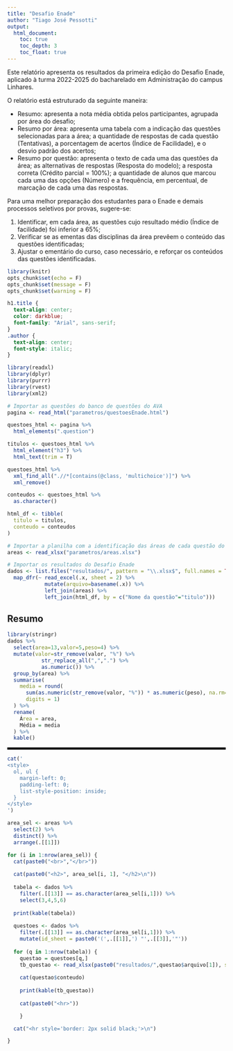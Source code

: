 ```yaml
---
title: "Desafio Enade"
author: "Tiago José Pessotti"
output: 
  html_document: 
    toc: true
    toc_depth: 3
    toc_float: true
---
```


Este relatório apresenta os resultados da primeira edição do Desafio Enade, aplicado à turma 2022-2025 do bacharelado em Administração do campus Linhares.

O relatório está estruturado da seguinte maneira:

<ul>
<li> Resumo: apresenta a nota média obtida pelos participantes, agrupada por área do desafio;</li>
<li> Resumo por área: apresenta uma tabela com a indicação das questões selecionadas para a área; a quantidade de respostas de cada questão (Tentativas), a porcentagem de acertos (Índice de Facilidade), e o desvio padrão dos acertos;</li>
<li> Resumo por questão: apresenta o texto de cada uma das questões da área; as alternativas de respostas (Resposta do modelo); a resposta correta (Crédito parcial = 100%); a quantidade de alunos que marcou cada uma das opções (Número) e a frequência, em percentual, de marcação de cada uma das respostas.</li>
</ul>

Para uma melhor preparação dos estudantes para o Enade e demais processos seletivos por provas, sugere-se:

<ol>
<li> Identificar, em cada área, as questões cujo resultado médio (Índice de facilidade) foi inferior a 65%;</li>
<li> Verificar se as ementas das disciplinas da área prevêem o conteúdo das questões identificadas;</li>
<li> Ajustar o ementário do curso, caso necessário, e reforçar os conteúdos das questões identificadas.</li>
</ol>


```r
library(knitr)
opts_chunk$set(echo = F) 
opts_chunk$set(message = F)
opts_chunk$set(warning = F) 
```

```css
h1.title {
  text-align: center;
  color: darkblue;
  font-family: "Arial", sans-serif;
}
.author {
  text-align: center;
  font-style: italic;
}

```

```r
library(readxl)
library(dplyr)
library(purrr)
library(rvest)
library(xml2)

# Importar as questões do banco de questões do AVA
pagina <- read_html("parametros/questoesEnade.html")

questoes_html <- pagina %>% 
  html_elements(".question")

titulos <- questoes_html %>% 
  html_element("h3") %>% 
  html_text(trim = T)

questoes_html %>% 
  xml_find_all(".//*[contains(@class, 'multichoice')]") %>%
  xml_remove()

conteudos <- questoes_html %>%
  as.character()

html_df <- tibble(
  titulo = titulos,
  conteudo = conteudos
)

# Importar a planilha com a identificação das áreas de cada questão do enade
areas <- read_xlsx("parametros/areas.xlsx")

# Importar os resultados do Desafio Enade
dados <- list.files("resultados/", pattern = "\\.xlsx$", full.names = TRUE) %>%
  map_dfr(~ read_excel(.x, sheet = 2) %>% 
            mutate(arquivo=basename(.x)) %>% 
            left_join(areas) %>% 
            left_join(html_df, by = c("Nome da questão"="titulo")))
```

## Resumo

```r
library(stringr)
dados %>% 
  select(area=13,valor=5,peso=4) %>% 
  mutate(valor=str_remove(valor, "%") %>%
           str_replace_all(",",".") %>% 
           as.numeric()) %>% 
  group_by(area) %>% 
  summarise(
    media = round(
      sum(as.numeric(str_remove(valor, "%")) * as.numeric(peso), na.rm=T)/sum(as.numeric(peso), na.rm=T),
      digits = 1)
  ) %>% 
  rename(
    Área = area,
    Média = media
  ) %>% 
  kable()
```

<hr style='border: 2px solid black;'>

```r
cat('
<style>
  ol, ul {
    margin-left: 0;
    padding-left: 0;
    list-style-position: inside;
  }
</style>
')

area_sel <- areas %>% 
  select(2) %>% 
  distinct() %>% 
  arrange(.[[1]])

for (i in 1:nrow(area_sel)) {
  cat(paste0("<br>","</br>"))
  
  cat(paste0("<h2>", area_sel[i, 1], "</h2>\n"))
  
  tabela <- dados %>% 
    filter(.[[13]] == as.character(area_sel[i,1])) %>% 
    select(3,4,5,6)
  
  print(kable(tabela))
  
  questoes <- dados %>% 
    filter(.[[13]] == as.character(area_sel[i,1])) %>% 
    mutate(id_sheet = paste0('(',.[[1]],') "',.[[3]],'"'))
  
  for (q in 1:nrow(tabela)) {
    questao = questoes[q,]
    tb_questao <- read_xlsx(paste0("resultados/",questao$arquivo[1]), sheet = questao$id_sheet[1])
    
    cat(questao$conteudo)
    
    print(kable(tb_questao))
  
    cat(paste0("<hr>"))

    }

  cat("<hr style='border: 2px solid black;'>\n")

}
```


